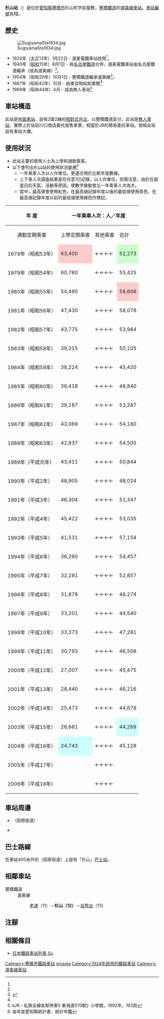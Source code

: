 {{NoteTA|G1=Transport
|T=zh-hans:杉山站;zh-hk:杉山站;zh-tw:杉山車站;
|1=zh-hans:杉山站;zh-hk:杉山站;zh-tw:杉山車站;
}}
{{Infobox station
|公司色 = #006666
|站名 = 杉山
|圖片 = 
|圖片說明 = 
|日文原名 = 杉山
|平假名 = すぎやま
|羅馬拼音 = Sugiyama
|副站名 = 
|電報略號 = 
|所在地 = {{JPN}}[[愛知縣|愛知縣]][[豐橋市|豐橋市]]杉山町字前屋敷
|座標 = {{coord|34|40|49|N|137|19|14.8|E|type:railwaystation_region:JP-24|display=inline,title}}
|車站構造 = [[地面車站|地面車站]]
|月台配置 = 2面2線
|啟用年月日 = 1924年（[[大正|大正]]13年）1月22日
|廢站年月日 = 
|乘客人數 = 262
|上下車人次 = 
|統計年度 = 2019
|轉車 = 
|全寬備註 = 
|adjacent = {{Adjacent stations|system=豐橋鐵道|line=渥美線|left=老津|right=谷熊台|note-left=11<br>2.0km|note-mid={{車站編號s|#0672b0|white|12}}<br>距離[[新豐橋站|新豐橋]]12.7km|note-right=13<br>1.3km}}
}}
'''杉山站'''（{{jpn|j=杉山駅|hg=すぎやまえき|rm=Sugiyama eki|f=y}}）是位於[[愛知縣|愛知縣]][[豐橋市|豐橋市]]杉山町字前屋敷，[[豐橋鐵道|豐橋鐵道]]的[[渥美線|渥美線]][[鐵路車站|車站]]。[[車站編號|車站編號]]為'''12'''。

== 歷史 ==
[[File:SugiyamaSta1934.jpg|thumb]]
* 1924年（[[大正|大正]]13年）1月22日 - 渥美電鐵車站啟用<ref name=tok5/>。
* 1940年（[[昭和|昭和]]15年）9月1日 - 與[[名古屋鐵道|名古屋鐵道]]合併，渥美電鐵車站由名古屋鐵道繼承（成為渥美線）<ref name="IMAO-38"/>。
* 1954年（昭和29年）10月1日 - 豐橋鐵道繼承渥美線<ref name="IMAO-38">{{Cite book|author =今尾專介（監修）|year =2008|title = 日本鉄道旅行地図帳|volume=7号|publisher =新潮社|isbn = 978-4107900258|page=38|language=ja}}</ref>。
* 1967年（昭和42年）10月 - 結束貨物起卸業務<ref name=tok5/>
* 1969年（昭和44年）4月 - 成為無人車站<ref name=tok5>《JR・私鉄全線各駅停車5 東海道570駅》小學館，1992年，193頁</ref>

== 車站構造 ==
此站是[[地面車站|地面車站]]，設有2面2線的[[相對式月台|相對式月台]]。以豐橋鐵道區分，此站是[[無人車站|無人車站]]，實際上於站前川口商店委托發售車票，相當於JR的簡易委託車站。曾經此站設有車站大樓。

== 使用狀況 ==
* 此站主要的使用人士為上學和通勤乘客。
* 以下會列出杉山站的使用狀況變遷<ref>各年度愛知縣統計書、統計年鑑</ref>
** 一年乘車人次以人作單位。更適合用於比較年度數據。
** 上下車人次調査結果是在任意1日記錄，以人作單位。但需注意，由於在調査日的天氣、活動等原因，使數字變動會比一年乘車人次為大。
** 當中，最高値會使用紅色，在最高値記錄年度以後的最低値使用青色、在最高値記錄年度以前的最低値使用綠色作標記。

{| class="wikitable" border="1" cellspacing="0" cellpadding="2" style="font-size:90%; text-align:right; width:100%;"
|-
! rowspan="2"|年 度
! colspan="4"|一年乘車人次：人／年度
! colspan="2"|上下車人次調査結果<br>人／日 
! rowspan="2"|特別事項
|-
| style="text-align: center; font-weight: normal;"|通勤定期乘客
| style="text-align: center; font-weight: normal;"|上學定期乘客
| style="text-align: center; font-weight: normal;"|其他乘客
!合計
| style="text-align: center; font-weight: normal;"|調査日
!調査結果
|-
! style="font-weight: normal;"|1978年（昭和53年）
| style="background-color: #ffcccc;"|63,400
|←←←←
| style="background-color: #ccffcc;"|52,273
| style="background-color: #ccffcc;"|'''115,673'''
| 
| 
| 
|-
! style="font-weight: normal;"|1979年（昭和54年）
|60,760
|←←←←
|55,425
| style="background-color: #ffcccc;"|'''116,185'''
| 
| 
| 
|-
! style="font-weight: normal;"|1980年（昭和55年）
|54,490
|←←←←
| style="background-color: #ffcccc;"|58,606
|'''113,096'''
| 
| 
| 
|-
! style="font-weight: normal;"|1981年（昭和56年）
|47,430
|←←←←
|58,078
|'''105,508'''
| 
| 
| 
|-
! style="font-weight: normal;"|1982年（昭和57年）
|43,775
|←←←←
|53,984
|'''97,759'''
| 
| 
| 
|-
! style="font-weight: normal;"|1983年（昭和58年）
|39,315
|←←←←
|50,105
|'''89,420'''
| 
| 
| 
|-
! style="font-weight: normal;"|1984年（昭和59年）
|38,224
|←←←←
|45,420
|'''83,644'''
| 
| 
| 
|-
! style="font-weight: normal;"|1985年（昭和60年）
|36,418
|←←←←
|48,840
|'''85,258'''
| 
| 
| 
|-
! style="font-weight: normal;"|1986年（昭和61年）
|39,187
|←←←←
|53,287
|'''92,474'''
| 
| 
| 
|-
! style="font-weight: normal;"|1987年（昭和62年）
|43,069
|←←←←
|54,180
|'''97,249'''
| 
| 
| 
|-
! style="font-weight: normal;"|1988年（昭和63年）
|42,837
|←←←←
|54,505
|'''97,342'''
| 
| 
| 
|-
! style="font-weight: normal;"|1989年（平成元年）
|43,411
|←←←←
|50,844
|'''94,255'''
| 
| 
| 
|-
! style="font-weight: normal;"|1990年（平成2年）
|48,905
|←←←←
|48,024
|'''96,929'''
| 
| 
| 
|-
! style="font-weight: normal;"|1991年（平成3年）
|46,304
|←←←←
|51,347
|'''97,651'''
| 
| 
| 
|-
! style="font-weight: normal;"|1992年（平成4年）
|45,422
|←←←←
|53,035
|'''98,457'''
| 
| 
| 
|-
! style="font-weight: normal;"|1993年（平成5年）
|41,531
|←←←←
|57,154
|'''98,685'''
| 
| 
| 
|-
! style="font-weight: normal;"|1994年（平成6年）
|36,260
|←←←←
|54,457
|'''90,717'''
| 
| 
| 
|-
! style="font-weight: normal;"|1995年（平成7年）
|32,281
|←←←←
|52,857
|'''85,138'''
| 
| 
| 
|-
! style="font-weight: normal;"|1996年（平成8年）
|31,878
|←←←←
|48,274
|'''80,152'''
| 
| 
| 
|-
! style="font-weight: normal;"|1997年（平成9年）
|33,201
|←←←←
|44,540
|'''77,741'''
| 
| 
| 
|-
! style="font-weight: normal;"|1998年（平成10年）
|33,373
|←←←←
|47,281
|'''80,654'''
| 
| 
| 
|-
! style="font-weight: normal;"|1999年（平成11年）
|30,793
|←←←←
|46,508
|'''77,301'''
| 
| 
| 
|-
! style="font-weight: normal;"|2000年（平成12年）
|27,007
|←←←←
|45,475
|'''72,482'''
| 
| 
| 
|-
! style="font-weight: normal;"|2001年（平成13年）
|28,440
|←←←←
|46,216
|'''74,656'''
| 
| 
| 
|-
! style="font-weight: normal;"|2002年（平成14年）
|25,473
|←←←←
|44,678
|'''70,151'''
| 
| 
| 
|-
! style="font-weight: normal;"|2003年（平成15年）
|26,681
|←←←←
| style="background-color: #ccffff;"|44,269
|'''70,950'''
| 
| 
| 
|-
! style="font-weight: normal;"|2004年（平成16年）
| style="background-color: #ccffff;"|24,743
|←←←←
|45,128
| style="background-color: #ccffff;"|'''69,871'''
| 
| 
| 
|-
! style="font-weight: normal;"|2005年（平成17年）
| 
|←←←←
| 
| 
| 
| 
| 
|-
! style="font-weight: normal;"|2006年（平成18年）
| 
|←←←←
| 
| 
| 
| 
| 
|}

== 車站周邊 ==
* {{Translink|ja|国道259号|國道259號}}（田原街道）
* {{Translink|ja|豊橋市立杉山小学校|豐橋市立杉山小學}}

== 巴士路線 ==
在車站400米外的{{Translink|ja|国道259号|國道259號}}（田原街道）上設有{{Translink|ja|豊鉄バス|豐鐵巴士}}{{Translink|ja|豊鉄バス渥美営業所#伊良湖本線|豐鐵巴士渥美營業所#伊良湖本線|伊良湖本線}}「杉山」[[巴士站|巴士站]]。

== 相鄰車站 ==
; 豐橋鐵道
: 渥美線
:: [[老津站|老津]]（11）－'''杉山（12）'''－[[谷熊台站|谷熊台]]（13）
== 注腳 ==
{{Reflist}}
== 相關條目 ==
* [[日本鐵路車站列表_Su|日本鐵路車站列表 Su]]
{{渥美線}}
{{DEFAULTSORT:Sugiyama}}
[[Category:豐橋市鐵路車站|Category:豐橋市鐵路車站]]
[[Category:日本鐵路車站_Su|giyama]]
[[Category:1924年啟用的鐵路車站|Category:1924年啟用的鐵路車站]]
[[Category:渥美線車站|Category:渥美線車站]]
